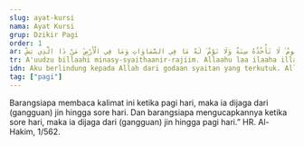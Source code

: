 ```yaml
---
slug: ayat-kursi
nama: Ayat Kursi
grup: Dzikir Pagi
order: 1
ar: أَعُوذُ بِاللَّهِ مِنَ الشَّيْطَانِ الرَّجِيمِ. اللَّهُ لَا إِلَٰهَ إِلَّا هُوَ الْحَيُّ الْقَيُّومُ ۚ لَا تَأْخُذُهُ سِنَةٌ وَلَا نَوْمٌ ۚ لَهُ مَا فِي السَّمَاوَاتِ وَمَا فِي الْأَرْضِ ۗ مَنْ ذَا الَّذِي يَشْfَعُ عِنْدَهُ إِلَّا بِإِذْنِهِ ۚ يَعْلَمُ مَا بَيْنَ أَيْدِيهِمْ وَمَا خَلْfَهُمْ ۖ وَلَا يُحِيطُونَ بِشَيْءٍ مِنْ عِلْمِهِ إِلَّا بِمَا شَاءَ ۚ وَسِعَ كُرْسِيُّهُ السَّمَاوَاتِ وَالْأَرْضَ ۖ وَلَا يَئُودُهُ حِفْظُهُمَا ۚ وَهُوَ الْعَلِيُّ الْعَظِيمُ.
tr: A'uudzu billaahi minasy-syaithaanir-rajiim. Allaahu laa ilaaha illaa huw, al-hayyul-qayyum, laa ta'khudzuhu sinatuw wa laa na'um, lahu maa fis-samaawaati wa maa fil-arḍ, man dzalladzii yasyfa'u 'indahu illaa bi'idznih, ya'lamu maa baina aidiihim wa maa khalfahum, wa laa yuhiituna bisyai'im min 'ilmihii illaa bimaa syaa', wasi'a kursiyyuhus-samaawaati wal-ard, wa laa ya'uduhu hifduhumaa, wa huwal-'aliyyul-'adhiim.
idn: Aku berlindung kepada Allah dari godaan syaitan yang terkutuk. Allah tidak ada Ilah (yang berhak disembah) melainkan Dia Yang Hidup kekal lagi terus menerus mengurus (makhluk-Nya); tidak mengantuk dan tidak tidur. Kepunyaan-Nya apa yang di langit dan di bumi. Siapakah yang dapat memberi syafa'at di sisi Allah tanpa izin-Nya. Allah mengetahui apa-apa yang di hadapan mereka dan di belakang mereka, dan mereka tidak mengetahui apa-apa dari ilmu Allah melainkan apa yang dikehendaki-Nya. Kursi Allah meliputi langit dan bumi. Dan Allah tidak merasa berat memelihara keduanya, dan Allah Maha Tinggi lagi Maha Besar.
tag: ["pagi"]
---
```


Barangsiapa membaca kalimat ini ketika pagi hari, maka ia dijaga dari (gangguan) jin hingga sore hari. Dan barangsiapa mengucapkannya ketika sore hari, maka ia dijaga dari (gangguan) jin hingga pagi hari.” HR. Al-Hakim, 1/562.
